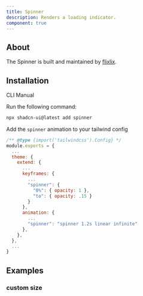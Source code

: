 ```yaml
---
title: Spinner
description: Renders a loading indicator.
component: true
---
```


<ComponentPreview name="spinner-demo" />

## About

The Spinner is built and maintained by [flixlix](https://luca-felix.com).

## Installation

<Tabs defaultValue="cli">

<TabsList>
  <TabsTrigger value="cli">CLI</TabsTrigger>
  <TabsTrigger value="manual">Manual</TabsTrigger>
</TabsList>
<TabsContent value="cli">

<Steps>

<Step>Run the following command:</Step>

```bash
npx shadcn-ui@latest add spinner
```

<Step>Add the `spinner` animation to your tailwind config</Step>
```js title="tailwind.config.js" {9-12, 16}
/** @type {import('tailwindcss').Config} */
module.exports = {
  ...
  theme: {
    extend: {
      ...
      keyframes: {
        ...
        "spinner": {
          "0%": { opacity: 1 },
          "to": { opacity: .15 }
        }
      },
      animation: {
        ...
        "spinner": "spinner 1.2s linear infinite"
      },
    },
  },
  ...
}
```

</Steps>

</TabsContent>

</Tabs>

## Examples

### custom size

<ComponentPreview name="spinner-size" />

